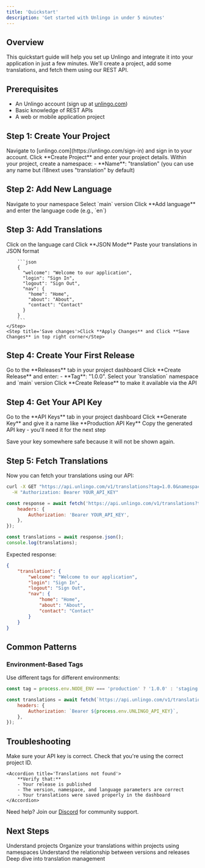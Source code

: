 ```yaml
---
title: 'Quickstart'
description: 'Get started with Unlingo in under 5 minutes'
---
```


## Overview

This quickstart guide will help you set up Unlingo and integrate it into your application in just a few minutes. We'll create a project, add some translations, and fetch them using our REST API.

## Prerequisites

- An Unlingo account (sign up at [unlingo.com](https://unlingo.com/sign-up))
- Basic knowledge of REST APIs
- A web or mobile application project

## Step 1: Create Your Project

<Steps>
    <Step title='Sign in to Dashboard'>
        Navigate to [unlingo.com](https://unlingo.com/sign-in) and sign in to your account.
    </Step>
    <Step title='Create New Project'>Click **Create Project** and enter your project details.</Step>
    <Step title='Create Namespace'>
        Within your project, create a namespace: - **Name**: "translation" (you can use any name but i18next uses
        "translation" by default)
    </Step>
</Steps>

## Step 2: Add New Language

<Steps>
    <Step title='Navigate to your namespace'>Navigate to your namespace</Step>
    <Step title='Select version'>Select `main` version</Step>
    <Step title='Create language'>Click **Add language** and enter the language code (e.g., `en`)</Step>
</Steps>

## Step 3: Add Translations

<Steps>
    <Step title='Open language editor'>
        Click on the language card
    </Step>
    <Step title='Open JSON edit'>Click **JSON Mode**</Step>
    <Step title='Add translations'>
        Paste your translations in JSON format

        ```json
        {
          "welcome": "Welcome to our application",
          "login": "Sign In",
          "logout": "Sign Out",
          "nav": {
            "home": "Home",
            "about": "About",
            "contact": "Contact"
          }
        }
        ```
    </Step>
    <Step title='Save changes'>Click **Apply Changes** and Click **Save Changes** in top right corner</Step>

</Steps>

## Step 4: Create Your First Release

<Steps>
    <Step title='Navigate to Releases'>Go to the **Releases** tab in your project dashboard</Step>
    <Step title='Create Release'>
        Click **Create Release** and enter: - **Tag**: "1.0.0". Select your `translation` namespace and `main` version
    </Step>
    <Step title='Publish'>Click **Create Release** to make it available via the API</Step>
</Steps>

## Step 4: Get Your API Key

<Steps>
    <Step title='Navigate to API Keys'>Go to the **API Keys** tab in your project dashboard</Step>
    <Step title='Create API Key'>Click **Generate Key** and give it a name like **Production API Key**</Step>
    <Step title='Copy Key'>Copy the generated API key - you'll need it for the next step</Step>
</Steps>

<Warning>Save your key somewhere safe because it will not be shown again.</Warning>

## Step 5: Fetch Translations

Now you can fetch your translations using our API:

<CodeGroup>

```bash cURL
curl -X GET "https://api.unlingo.com/v1/translations?tag=1.0.0&namespace=translation&lang=en" \
  -H "Authorization: Bearer YOUR_API_KEY"
```

```javascript JavaScript/Fetch
const response = await fetch('https://api.unlingo.com/v1/translations?tag=1.0.0&namespace=translation&lang=en', {
    headers: {
        Authorization: 'Bearer YOUR_API_KEY',
    },
});

const translations = await response.json();
console.log(translations);
```

</CodeGroup>

Expected response:

```json
{
    "translation": {
        "welcome": "Welcome to our application",
        "login": "Sign In",
        "logout": "Sign Out",
        "nav": {
            "home": "Home",
            "about": "About",
            "contact": "Contact"
        }
    }
}
```

## Common Patterns

### Environment-Based Tags

Use different tags for different environments:

```javascript
const tag = process.env.NODE_ENV === 'production' ? '1.0.0' : 'staging';

const translations = await fetch(`https://api.unlingo.com/v1/translations?tag=${tag}&namespace=translation&lang=en`, {
    headers: {
        Authorization: `Bearer ${process.env.UNLINGO_API_KEY}`,
    },
});
```

## Troubleshooting

<AccordionGroup>
    <Accordion title='API Key not working'>
        Make sure your API key is correct. Check that you're using the correct project ID.
    </Accordion>

    <Accordion title='Translations not found'>
        **Verify that:**
        - Your release is published
        - The version, namespace, and language parameters are correct
        - Your translations were saved properly in the dashboard
    </Accordion>

</AccordionGroup>

<Note>Need help? Join our [Discord](https://discord.gg/TdDYte7KjG) for community support.</Note>

## Next Steps

<CardGroup cols={2}>
    <Card title='Core Concepts' icon='book-open' href='/concepts/projects'>
        Understand projects
    </Card>
    <Card title='Namespaces' icon='folder' href='/concepts/namespaces'>
        Organize your translations within projects using namespaces
    </Card>
    <Card title='Versions' icon='folder-tree' href='/concepts/versions'>
        Understand the relationship between versions and releases
    </Card>
    <Card title='Translations' icon='text' href='/concepts/translations'>
        Deep dive into translation management
    </Card>
</CardGroup>
